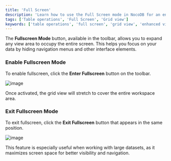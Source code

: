 ```yaml
---
title: 'Full Screen'
description: 'Learn how to use the Full Screen mode in NocoDB for an enhanced data viewing experience.'
tags: ['Table operations', 'Full Screen', 'Grid view']
keywords: ['table operations', 'full screen', 'grid view', 'enhanced view']
---
```


The **Fullscreen Mode** button, available in the toolbar, allows you to expand any view area to occupy the entire screen. This helps you focus on your data by hiding navigation menus and other interface elements.

### Enable Fullscreen Mode
To enable fullscreen, click the **Enter Fullscreen** button on the toolbar.

![image](/img/v2/table-operations/full-screen-1.png)

Once activated, the grid view will stretch to cover the entire workspace area.

### Exit Fullscreen Mode
To exit fullscreen, click the **Exit Fullscreen** button that appears in the same position.

![image](/img/v2/table-operations/full-screen-2.png)

This feature is especially useful when working with large datasets, as it maximizes screen space for better visibility and navigation.

